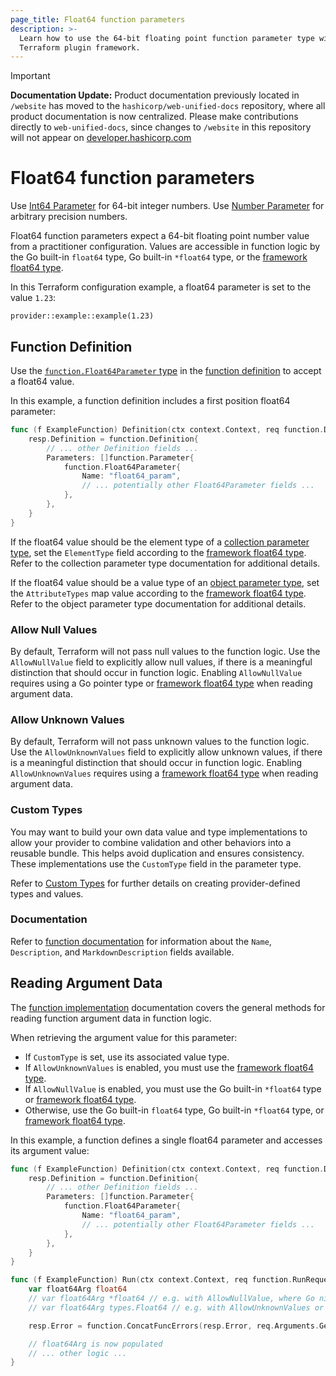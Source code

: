 ```yaml
---
page_title: Float64 function parameters
description: >-
  Learn how to use the 64-bit floating point function parameter type with the
  Terraform plugin framework.
---
```


> [!IMPORTANT]  
> **Documentation Update:** Product documentation previously located in `/website` has moved to the `hashicorp/web-unified-docs` repository, where all product documentation is now centralized. Please make contributions directly to `web-unified-docs`, since changes to `/website` in this repository will not appear on [developer.hashicorp.com](https://developer.hashicorp.com)

# Float64 function parameters

<Tip>

Use [Int64 Parameter](/terraform/plugin/framework/functions/parameters/int64) for 64-bit integer numbers. Use [Number Parameter](/terraform/plugin/framework/functions/parameters/number) for arbitrary precision numbers.

</Tip>

Float64 function parameters expect a 64-bit floating point number value from a practitioner configuration. Values are accessible in function logic by the Go built-in `float64` type, Go built-in `*float64` type, or the [framework float64 type](/terraform/plugin/framework/handling-data/types/float64).

In this Terraform configuration example, a float64 parameter is set to the value `1.23`:

```hcl
provider::example::example(1.23)
```

## Function Definition

Use the [`function.Float64Parameter` type](https://pkg.go.dev/github.com/hashicorp/terraform-plugin-framework/function#Float64Parameter) in the [function definition](/terraform/plugin/framework/functions/implementation#definition-method) to accept a float64 value.

In this example, a function definition includes a first position float64 parameter:

```go
func (f ExampleFunction) Definition(ctx context.Context, req function.DefinitionRequest, resp *function.DefinitionResponse) {
    resp.Definition = function.Definition{
        // ... other Definition fields ...
        Parameters: []function.Parameter{
            function.Float64Parameter{
                Name: "float64_param",
                // ... potentially other Float64Parameter fields ...
            },
        },
    }
}
```

If the float64 value should be the element type of a [collection parameter type](/terraform/plugin/framework/functions/parameters#collection-parameter-types), set the `ElementType` field according to the [framework float64 type](/terraform/plugin/framework/handling-data/types/float64). Refer to the collection parameter type documentation for additional details.

If the float64 value should be a value type of an [object parameter type](/terraform/plugin/framework/functions/parameters#object-parameter-type), set the `AttributeTypes` map value according to the [framework float64 type](/terraform/plugin/framework/handling-data/types/float64). Refer to the object parameter type documentation for additional details.

### Allow Null Values

By default, Terraform will not pass null values to the function logic. Use the `AllowNullValue` field to explicitly allow null values, if there is a meaningful distinction that should occur in function logic. Enabling `AllowNullValue` requires using a Go pointer type or [framework float64 type](/terraform/plugin/framework/handling-data/types/float64) when reading argument data.

### Allow Unknown Values

By default, Terraform will not pass unknown values to the function logic. Use the `AllowUnknownValues` field to explicitly allow unknown values, if there is a meaningful distinction that should occur in function logic. Enabling `AllowUnknownValues` requires using a [framework float64 type](/terraform/plugin/framework/handling-data/types/float64) when reading argument data.

### Custom Types

You may want to build your own data value and type implementations to allow your provider to combine validation and other behaviors into a reusable bundle. This helps avoid duplication and ensures consistency. These implementations use the `CustomType` field in the parameter type.

Refer to [Custom Types](/terraform/plugin/framework/handling-data/types/custom) for further details on creating provider-defined types and values.

### Documentation

Refer to [function documentation](/terraform/plugin/framework/functions/documentation) for information about the `Name`, `Description`, and `MarkdownDescription` fields available.

## Reading Argument Data

The [function implementation](/terraform/plugin/framework/functions/implementation) documentation covers the general methods for reading function argument data in function logic.

When retrieving the argument value for this parameter:

* If `CustomType` is set, use its associated value type.
* If `AllowUnknownValues` is enabled, you must use the [framework float64 type](/terraform/plugin/framework/handling-data/types/float64).
* If `AllowNullValue` is enabled, you must use the Go built-in `*float64` type or [framework float64 type](/terraform/plugin/framework/handling-data/types/float64).
* Otherwise, use the Go built-in `float64` type, Go built-in `*float64` type, or [framework float64 type](/terraform/plugin/framework/handling-data/types/float64).

In this example, a function defines a single float64 parameter and accesses its argument value:

```go
func (f ExampleFunction) Definition(ctx context.Context, req function.DefinitionRequest, resp *function.DefinitionResponse) {
    resp.Definition = function.Definition{
        // ... other Definition fields ...
        Parameters: []function.Parameter{
            function.Float64Parameter{
                Name: "float64_param",
                // ... potentially other Float64Parameter fields ...
            },
        },
    }
}

func (f ExampleFunction) Run(ctx context.Context, req function.RunRequest, resp *function.RunResponse) {
    var float64Arg float64
    // var float64Arg *float64 // e.g. with AllowNullValue, where Go nil equals Terraform null
    // var float64Arg types.Float64 // e.g. with AllowUnknownValues or AllowNullValue

    resp.Error = function.ConcatFuncErrors(resp.Error, req.Arguments.Get(ctx, &float64Arg))

    // float64Arg is now populated
    // ... other logic ...
}
```
